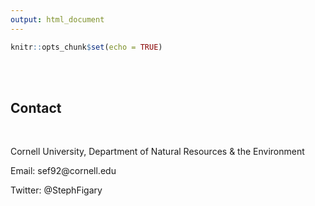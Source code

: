 ```yaml
---
output: html_document
---
```


```r
knitr::opts_chunk$set(echo = TRUE)
```

<br>
<br>

## Contact

<br>

Cornell University, Department of Natural Resources & the Environment

Email: sef92@cornell.edu

Twitter: @StephFigary